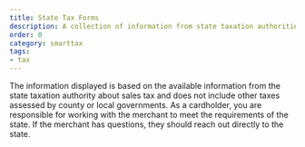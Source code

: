 ```yaml
---
title: State Tax Forms
description: A collection of information from state taxation authorities for GSA SmartPay card/account holders.
order: 0
category: smarttax
tags:
- tax
---
```


The information displayed is based on the available information from the state taxation authority about sales tax and does not include other taxes assessed by county or local governments. As a cardholder, you are responsible for working with the merchant to meet the requirements of the state. If the merchant has questions, they should reach out directly to the state.

<StateTaxSelection label="Select a state/US territory" />